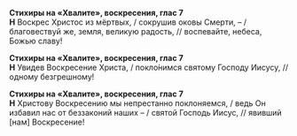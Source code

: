 **Стихиры на «Хвалите», воскресения, глас 7**  
**Н** Воскрес Христос из мёртвых, / сокрушив оковы Смерти, – / благовествуй же, земля, великую радость, // воспевайте, небеса, Божью славу!

**Стихиры на «Хвалите», воскресения, глас 7**  
**Н** Увидев Воскресение Христа, / покло́нимся святому Господу Иисусу, // одному безгрешному!

**Стихиры на «Хвалите», воскресения, глас 7**  
**Н** Христову Воскресению мы непрестанно поклоняемся, / ведь Он избавил нас от беззаконий наших – / святой Господь Иисус, // явивший [нам] Воскресение!

